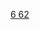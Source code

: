 {{Navbox
|name  = 钐化合物
|state = <includeonly>{{{state|collapsed}}}</includeonly>
|title = [[钐]]化合物
|listclass = hlist
|titlestyle = 
|list1 = 
* [[六硼化钐|SmB<sub>6</sub>]]
* [[氯化亚钐|SmCl<sub>2</sub>]]
* [[氯化钐|SmCl<sub>3</sub>]]
* [[高氯酸钐|Sm(ClO<sub>4</sub>)<sub>3</sub>]]
* [[二溴化钐|SmBr<sub>2</sub>]]
* [[溴化钐|SmBr<sub>3</sub>]]
* [[氟化钐|SmF<sub>3</sub>]]
* [[碘化亚钐|SmI<sub>2</sub>]]
* [[三氧化二钐|Sm<sub>2</sub>O<sub>3</sub>]]
* [[三硫化二钐|Sm<sub>2</sub>S<sub>3</sub>]]
* [[氢氧化钐|Sm(OH)<sub>3</sub>]]
* [[硫酸钐|Sm<sub>2</sub>(SO<sub>4</sub>)<sub>3</sub>]]
* [[硝酸钐|Sm(NO<sub>3</sub>)<sub>3</sub>]]
* [[草酸钐|Sm<sub>2</sub>(C<sub>2</sub>O<sub>4</sub>)<sub>3</sub>]]
* [[碳酸钐|Sm<sub>2</sub>(CO<sub>3</sub>)<sub>3</sub>]]
* [[乙酸钐|Sm(CH<sub>3</sub>COO)<sub>3</sub>]]
* [[三茂钐|Sm(C<sub>5</sub>H<sub>5</sub>)<sub>3</sub>]]

}}<noinclude>
[[Category:钐化合物| ]]
[[Category:化学品模板|6 62]]

</noinclude>